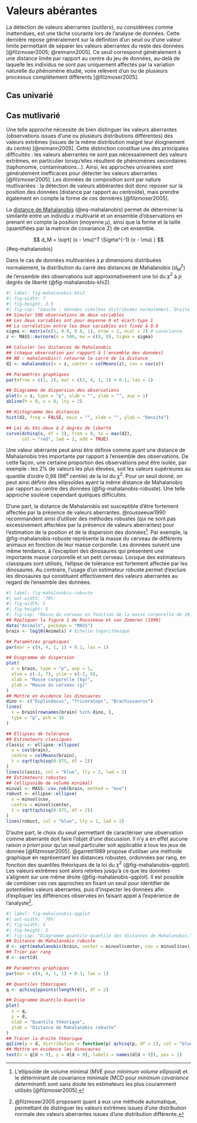 # Valeurs abérantes {#sec-stats-outliers}

La détection de valeurs aberrantes (*outliers*), ou considérées comme inattendues, est une tâche courante lors de l'analyse de données. Cette dernière repose généralement sur la définition d'un seuil ou d'une valeur limite permettant de séparer les valeurs aberrantes du reste des données [@filzmoser2005; @reimann2005]. Ce seuil correspond généralement à une distance limite par rapport au centre du jeu de données, au-delà de laquelle les individus ne sont pas uniquement affectés par la variation naturelle du phénomène étudié, voire relèvent d'un ou de plusieurs processus complètement différents [@filzmoser2005].

## Cas univarié

## Cas mutlivarié

Une telle approche nécessite de bien distinguer les valeurs aberrantes (observations issues d'une ou plusieurs distributions différentes) des valeurs extrêmes (issues de la même distribution malgré leur éloignement du centre) [@reimann2005]. Cette distinction constitue une des principales difficultés : les valeurs aberrantes ne sont pas nécessairement des valeurs extrêmes, en particulier lorsqu'elles résultent de phénomènes secondaires (taphonomie, contaminations...). Ainsi, les approches univariées sont généralement inefficaces pour détecter les valeurs aberrantes [@filzmoser2005]. Les données de composition sont par nature mutlivariées : la détection de valeurs abbérantes doit donc reposer sur la position des données (distance par rapport au centroïde), mais prendre également en compte la forme de ces dernières [@filzmoser2005].

La [distance de Mahalanobis](https://fr.wikipedia.org/wiki/Distance_de_Mahalanobis) (@eq-mahalanobis) permet de déterminer la similarité entre un individu $x$ multivarié et un ensemble d'observations en prenant en compte la position (moyenne $\mu$), ainsi que la forme et la taille (quantifiées par la matrice de covariance $\Sigma$) de cet ensemble.

$$
  d_M = \sqrt{ (x - \mu)^T \Sigma^{-1} (x - \mu) }
$$ {#eq-mahalanobis}

Dans le cas de données multivariées à $p$ dimensions distribuées normalement, la distribution du carré des distances de Mahalanobis ($d_M^2$) de l'ensemble des observations suit approximativement une loi du $\chi^2$ à $p$ degrés de liberté (@fig-mahalanobis-khi2).

```r
#| label: fig-mahalanobis-khi2
#| fig-width: 7
#| fig-height: 3.5
#| fig-cap: "Gauche : données simulées distribuées normalement. Droite : histogramme des distances de Mahalanobis et densité de probabilité de la loi du $\\chi^2$ à 2 degrés de liberté (en rouge)."
## Simuler 500 observations de deux variables 
## Les deux variables ont pour moyenne 0 et écart-type 1
## La corrélation entre les deux variables est fixée à 0.8
sigma <- matrix(c(1, 0.8, 0.8, 1), nrow = 2, ncol = 2) # covariance
z <- MASS::mvrnorm(n = 500, mu = c(0, 0), Sigma = sigma)

## Calculer les distances de Mahalanobis
## (chaque observation par rapport à l'ensemble des données)
## NB : mahalanobis() retourne le carré de la distance
d2 <- mahalanobis(x = z, center = colMeans(z), cov = cov(z))

## Paramètres graphiques
par(mfrow = c(1, 2), mar = c(2, 4, 1, 1) + 0.1, las = 1)

## Diagramme de dispersion des observations
plot(x = z, type = "p", xlab = "", ylab = "", asp = 1)
abline(h = 0, v = 0, lty = 2)

## Histogramme des distances
hist(d2, freq = FALSE, main = "", xlab = "", ylab = "Densité")

## Loi du khi-deux à 2 degrés de liberté
curve(dchisq(x, df = 2), from = 0, to = max(d2),
      col = "red", lwd = 2, add = TRUE)
```

Une valeur abérrante peut ainsi être définie comme ayant une distance de Mahalanobis très importante par rapport à l'ensemble des observations. De cette façon, une certaine proportion des observations peut être isolée, par exemple : les 2% de valeurs les plus élevées, soit les valeurs supérieures au quantile d'ordre 0,98 (98^e^ centile) de la loi du $\chi^2$. Pour un seuil donné, on peut ainsi définir des ellipsoïdes ayant la même distance de Mahalanobis par rapport au centre des données (@fig-mahalanobis-robuste). Une telle approche soulève cependant quelques difficultés.

D'une part, la distance de Mahalanobis est susceptible d'être fortement affectée par la présence de valeurs aberrantes. @rousseeuw1990 recommandent ainsi d'utiliser des méthodes robustes (qui ne sont pas excessivement affectées par la présence de valeurs aberrantes) pour l'estimation de la position et de la dispersion des données^[L'ellipsoïde de volume minimal (MVE pour *minimum volume ellipsoid*) et le déterminant de covariance minimale (MCD pour *minimum covariance determinant*) sont sans doute les estimateurs les plus couramment utilisés [@filzmoser2005].]. Par exemple, la @fig-mahalanobis-robuste représente la masse du cerveau de différents animaux en fonction de leur masse corporelle. Les données suivent une même tendance, à l'exception des dinosaures qui présentent une importante masse corporelle et un petit cerveau. Lorsque des estimateurs classiques sont utilisés, l'ellipse de tolérance est fortement affectée par les dinosaures. Au contraire, l'usage d'un estimateur robuste permet d'exclure les dinosaures qui constituent effectivement des valeurs aberrantes au regard de l'ensemble des données.

```r
#| label: fig-mahalanobis-robuste
#| out-width: '70%'
#| fig-width: 5
#| fig-height: 5
#| fig-cap: "Masse du cerveau en fonction de la masse corporelle de 28 espèces animales (échelle logarithmique, base 10). Les symboles pleins correspondent aux dinosaures. Ellipses de tolérance (seuil fixé à $\\chi^2_{2;0.975}$) calculées à partir de la moyenne et de la covariance classiques (tirets) et à l'aide d'estimateurs robustes (ellipsoïde de volume minimal ; trait plein)."
## Répliquer la figure 1 de Rousseeuw et van Zomeren (1990)
data("Animals", package = "MASS")
brain <- log10(Animals) # Echelle logarithmique

## Paramètres graphiques
par(mar = c(4, 4, 1, 1) + 0.1, las = 1)

## Diagramme de dispersion
plot(
  x = brain, type = "p", asp = 1,
  xlim = c(-3, 7), ylim = c(-2, 6),
  xlab = "Masse corporelle (kg)",
  ylab = "Masse du cerveau (g)"
)
## Mettre en évidence les dinosaures
dino <- c("Dipliodocus", "Triceratops", "Brachiosaurus")
lines(
  x = brain[rownames(brain) %in% dino, ],
  type = "p", pch = 16
)

## Ellipses de tolérance
## Estimateurs classiques
classic <- ellipse::ellipse(
  x = cov(brain),
  centre = colMeans(brain),
  t = sqrt(qchisq(0.975, df = 2))
)
lines(classic, col = "blue", lty = 3, lwd = 2)
## Estimateurs robustes
## (ellipsoïde de volume minimal)
minvol <- MASS::cov.rob(brain, method = "mve")
robust <- ellipse::ellipse(
  x = minvol$cov,
  centre = minvol$center,
  t = sqrt(qchisq(0.975, df = 2))
)
lines(robust, col = "blue", lty = 1, lwd = 2)
```

D'autre part, le choix du seuil permettant de caractériser une observation comme aberrante doit faire l'objet d'une discussion. Il n'y a en effet aucune raison *a priori* pour qu'un seuil particulier soit applicable à tous les jeux de donnée [@filzmoser2005]. @garrett1989 propose d'utiliser une méthode graphique en représentant les distances robustes, ordonnées par rang, en fonction des quantiles théoriques de la loi du $\chi^2$ (@fig-mahalanobis-qqplot). Les valeurs extrêmes sont alors retirées jusqu'à ce que les données s'alignent sur une même droite (@fig-mahalanobis-qqplot). Il est possible de combiner ces ces approches en fixant un seuil pour identifier de potentielles valeurs aberrantes, puis d'inspecter les données afin d'expliquer les différences observées en faisant appel à l'expérience de l'analyste^[@filzmoser2005 proposent quant à eux une méthode automatique, permettant de distinguer les valeurs extrêmes issues d'une distribution normale des valeurs aberrantes issues d'une distribution différente.].

```r
#| label: fig-mahalanobis-qqplot
#| out-width: '70%'
#| fig-width: 5
#| fig-height: 5
#| fig-cap: "Diagramme quantile-quantile des distances de Mahalanobis."
## Distance de Mahalanobis robuste
d <- sqrt(mahalanobis(brain, center = minvol$center, cov = minvol$cov))
## Trier par rang
d <- sort(d)

## Paramètres graphiques
par(mar = c(4, 4, 1, 1) + 0.1, las = 1)

## Quantiles théoriques
q <- qchisq(ppoints(length(d)), df = 2)

## Diagramme Quantile-Quantile
plot(
  x = q, 
  y = d, 
  xlab = "Quantile théorique",
  ylab = "Distance de Mahalanobis robuste"
)
## Tracer la droite théorique
qqline(y = d, distribution = function(p) qchisq(p, df = 2), col = "blue")
## Mettre en évidence les dinosaures
text(x = q[d > 9], y = d[d > 9], labels = names(d[d > 9]), pos = 2)
```
